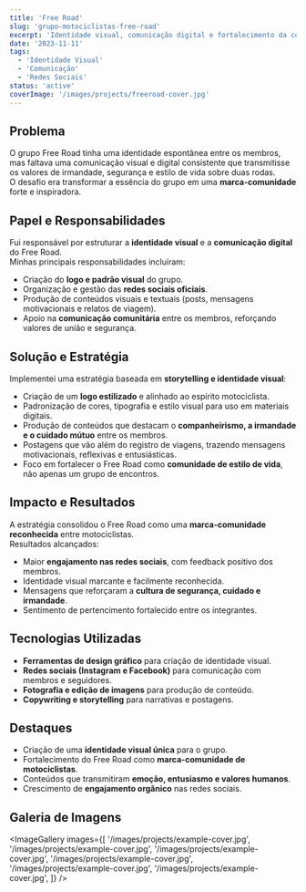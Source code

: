 ```yaml
---
title: 'Free Road'
slug: 'grupo-motociclistas-free-road'
excerpt: 'Identidade visual, comunicação digital e fortalecimento da comunidade de motociclistas Free Road.'
date: '2023-11-11'
tags:
  - 'Identidade Visual'
  - 'Comunicação'
  - 'Redes Sociais'
status: 'active'
coverImage: '/images/projects/freeroad-cover.jpg'
---
```


## Problema

O grupo Free Road tinha uma identidade espontânea entre os membros, mas faltava uma comunicação visual e digital consistente que transmitisse os valores de irmandade, segurança e estilo de vida sobre duas rodas.  
O desafio era transformar a essência do grupo em uma **marca-comunidade** forte e inspiradora.

## Papel e Responsabilidades

Fui responsável por estruturar a **identidade visual** e a **comunicação digital** do Free Road.  
Minhas principais responsabilidades incluíram:

- Criação do **logo e padrão visual** do grupo.
- Organização e gestão das **redes sociais oficiais**.
- Produção de conteúdos visuais e textuais (posts, mensagens motivacionais e relatos de viagem).
- Apoio na **comunicação comunitária** entre os membros, reforçando valores de união e segurança.

## Solução e Estratégia

Implementei uma estratégia baseada em **storytelling e identidade visual**:

- Criação de um **logo estilizado** e alinhado ao espírito motociclista.
- Padronização de cores, tipografia e estilo visual para uso em materiais digitais.
- Produção de conteúdos que destacam o **companheirismo, a irmandade e o cuidado mútuo** entre os membros.
- Postagens que vão além do registro de viagens, trazendo mensagens motivacionais, reflexivas e entusiásticas.
- Foco em fortalecer o Free Road como **comunidade de estilo de vida**, não apenas um grupo de encontros.

## Impacto e Resultados

A estratégia consolidou o Free Road como uma **marca-comunidade reconhecida** entre motociclistas.  
Resultados alcançados:

- Maior **engajamento nas redes sociais**, com feedback positivo dos membros.
- Identidade visual marcante e facilmente reconhecida.
- Mensagens que reforçaram a **cultura de segurança, cuidado e irmandade**.
- Sentimento de pertencimento fortalecido entre os integrantes.

## Tecnologias Utilizadas

- **Ferramentas de design gráfico** para criação de identidade visual.
- **Redes sociais (Instagram e Facebook)** para comunicação com membros e seguidores.
- **Fotografia e edição de imagens** para produção de conteúdo.
- **Copywriting e storytelling** para narrativas e postagens.

## Destaques

- Criação de uma **identidade visual única** para o grupo.
- Fortalecimento do Free Road como **marca-comunidade de motociclistas**.
- Conteúdos que transmitiram **emoção, entusiasmo e valores humanos**.
- Crescimento de **engajamento orgânico** nas redes sociais.

## Galeria de Imagens

<ImageGallery
  images={[
    '/images/projects/example-cover.jpg',
    '/images/projects/example-cover.jpg',
    '/images/projects/example-cover.jpg',
    '/images/projects/example-cover.jpg',
    '/images/projects/example-cover.jpg',
    '/images/projects/example-cover.jpg',
  ]}
/>
